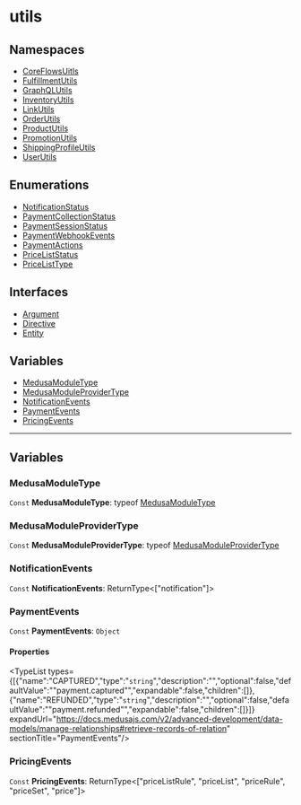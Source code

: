 
# utils

## Namespaces

- [CoreFlowsUitls](../../utils/utils.CoreFlowsUitls/page.mdx)
- [FulfillmentUtils](../../utils/utils.FulfillmentUtils/page.mdx)
- [GraphQLUtils](../../utils/utils.GraphQLUtils/page.mdx)
- [InventoryUtils](../../utils/utils.InventoryUtils/page.mdx)
- [LinkUtils](../../utils/utils.LinkUtils/page.mdx)
- [OrderUtils](../../utils/utils.OrderUtils/page.mdx)
- [ProductUtils](../../utils/utils.ProductUtils/page.mdx)
- [PromotionUtils](../../utils/utils.PromotionUtils/page.mdx)
- [ShippingProfileUtils](../../utils/utils.ShippingProfileUtils/page.mdx)
- [UserUtils](../../utils/utils.UserUtils/page.mdx)

## Enumerations

- [NotificationStatus](../../utils/enums/utils.NotificationStatus/page.mdx)
- [PaymentCollectionStatus](../../utils/enums/utils.PaymentCollectionStatus/page.mdx)
- [PaymentSessionStatus](../../utils/enums/utils.PaymentSessionStatus/page.mdx)
- [PaymentWebhookEvents](../../utils/enums/utils.PaymentWebhookEvents/page.mdx)
- [PaymentActions](../../utils/enums/utils.PaymentActions/page.mdx)
- [PriceListStatus](../../utils/enums/utils.PriceListStatus/page.mdx)
- [PriceListType](../../utils/enums/utils.PriceListType/page.mdx)

## Interfaces

- [Argument](../../utils/interfaces/utils.Argument/page.mdx)
- [Directive](../../utils/interfaces/utils.Directive/page.mdx)
- [Entity](../../utils/interfaces/utils.Entity/page.mdx)

## Variables

- [MedusaModuleType](page.mdx#medusamoduletype)
- [MedusaModuleProviderType](page.mdx#medusamoduleprovidertype)
- [NotificationEvents](page.mdx#notificationevents)
- [PaymentEvents](page.mdx#paymentevents)
- [PricingEvents](page.mdx#pricingevents)

___

## Variables

### MedusaModuleType

 `Const` **MedusaModuleType**: typeof [MedusaModuleType](page.mdx#medusamoduletype)

### MedusaModuleProviderType

 `Const` **MedusaModuleProviderType**: typeof [MedusaModuleProviderType](page.mdx#medusamoduleprovidertype)

### NotificationEvents

 `Const` **NotificationEvents**: ReturnType&#60;["notification"]&#62;

### PaymentEvents

 `Const` **PaymentEvents**: `Object`

#### Properties

<TypeList types={[{"name":"CAPTURED","type":"`string`","description":"","optional":false,"defaultValue":"\"payment.captured\"","expandable":false,"children":[]},{"name":"REFUNDED","type":"`string`","description":"","optional":false,"defaultValue":"\"payment.refunded\"","expandable":false,"children":[]}]} expandUrl="https://docs.medusajs.com/v2/advanced-development/data-models/manage-relationships#retrieve-records-of-relation" sectionTitle="PaymentEvents"/>

### PricingEvents

 `Const` **PricingEvents**: ReturnType&#60;["priceListRule", "priceList", "priceRule", "priceSet", "price"]&#62;
